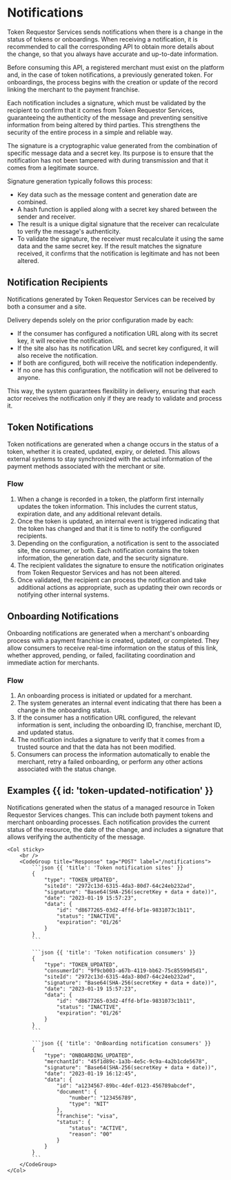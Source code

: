 # Notifications

Token Requestor Services sends notifications when there is a change in the status of tokens or onboardings.
When receiving a notification, it is recommended to call the corresponding API to obtain more details about the change,
so that you always have accurate and up-to-date information.

Before consuming this API, a registered merchant must exist on the platform and, in the case of token notifications, a
previously generated token. For onboardings, the process begins with the creation or update of the record linking the
merchant to the payment franchise.

Each notification includes a signature, which must be validated by the recipient to confirm that it comes from
Token Requestor Services, guaranteeing the authenticity of the message and preventing sensitive information from being
altered by third parties. This strengthens the security of the entire process in a simple and reliable way.

The signature is a cryptographic value generated from the combination of specific message data and a secret key. Its
purpose is to ensure that the notification has not been tampered with during transmission and that it comes from a
legitimate source.

Signature generation typically follows this process:
- Key data such as the message content and generation date are combined.
- A hash function is applied along with a secret key shared between the sender and receiver.
- The result is a unique digital signature that the receiver can recalculate to verify the message's authenticity.
- To validate the signature, the receiver must recalculate it using the same data and the same secret key.
If the result matches the signature received, it confirms that the notification is legitimate and has not been altered.

## Notification Recipients

Notifications generated by Token Requestor Services can be received by both a consumer and a site.

Delivery depends solely on the prior configuration made by each:
* If the consumer has configured a notification URL along with its secret key, it will receive the notification.
* If the site also has its notification URL and secret key configured, it will also receive the notification.
* If both are configured, both will receive the notification independently.
* If no one has this configuration, the notification will not be delivered to anyone.

This way, the system guarantees flexibility in delivery, ensuring that each actor receives the notification
only if they are ready to validate and process it.

## Token Notifications

Token notifications are generated when a change occurs in the status of a token, whether it is created, updated, expiry,
or deleted. This allows external systems to stay synchronized with the actual information of the payment methods
associated with the merchant or site.

### Flow

1. When a change is recorded in a token, the platform first internally updates the token information.
This includes the current status, expiration date, and any additional relevant details.
2. Once the token is updated, an internal event is triggered indicating that the token has changed and that it is time
to notify the configured recipients.
3. Depending on the configuration, a notification is sent to the associated site, the consumer, or both.
Each notification contains the token information, the generation date, and the security signature.
4. The recipient validates the signature to ensure the notification originates from Token Requestor Services and has
not been altered.
5. Once validated, the recipient can process the notification and take additional actions as appropriate, such as
updating their own records or notifying other internal systems.

## Onboarding Notifications

Onboarding notifications are generated when a merchant's onboarding process with a payment franchise is created,
updated, or completed. They allow consumers to receive real-time information on the status of this link,
whether approved, pending, or failed, facilitating coordination and immediate action for merchants.

### Flow

1. An onboarding process is initiated or updated for a merchant.
2. The system generates an internal event indicating that there has been a change in the onboarding status.
3. If the consumer has a notification URL configured, the relevant information is sent, including the onboarding ID,
franchise, merchant ID, and updated status.
4. The notification includes a signature to verify that it comes from a trusted source and that the data has not been
modified.
5. Consumers can process the information automatically to enable the merchant, retry a failed onboarding, or perform
any other actions associated with the status change.

## Examples {{ id: 'token-updated-notification' }}
Notifications generated when the status of a managed resource in Token Requestor Services changes. This can include
both payment tokens and merchant onboarding processes. Each notification provides the current status of the resource,
the date of the change, and includes a signature that allows verifying the authenticity of the message.


<Row>
    <Col>
        <ApiReader
            path="/notifications"
            method="POST"
            api={props.refs}
        />
    </Col>

    <Col sticky>
        <br />
        <CodeGroup title="Response" tag="POST" label="/notifications">
            ```json {{ 'title': 'Token notification sites' }}
            {
                "type": "TOKEN_UPDATED",
                "siteId": "2972c13d-6315-4da3-80d7-64c24eb232ad",
                "signature": "Base64(SHA-256(secretKey + data + date))",
                "date": "2023-01-19 15:57:23",
                "data": {
                    "id": "d8677265-03d2-4ffd-bf1e-9831073c1b11",
                    "status": "INACTIVE",
                    "expiration": "01/26"
                }
            }
            ```

            ```json {{ 'title': 'Token notification consumers' }}
            {
                "type": "TOKEN_UPDATED",
                "consumerId": "9f9cb003-a67b-4119-bb62-75c85599d5d1",
                "siteId": "2972c13d-6315-4da3-80d7-64c24eb232ad",
                "signature": "Base64(SHA-256(secretKey + data + date))",
                "date": "2023-01-19 15:57:23",
                "data": {
                    "id": "d8677265-03d2-4ffd-bf1e-9831073c1b11",
                    "status": "INACTIVE",
                    "expiration": "01/26"
                }
            }
            ```

            ```json {{ 'title': 'OnBoarding notification consumers' }}
            {
                "type": "ONBOARDING_UPDATED",
                "merchantId": "45f1d89c-1a3b-4e5c-9c9a-4a2b1cde5678",
                "signature": "Base64(SHA-256(secretKey + data + date))",
                "date": "2023-01-19 16:12:45",
                "data": {
                    "id": "a1234567-89bc-4def-0123-456789abcdef",
                    "document": {
                        "number": "123456789",
                        "type": "NIT"
                    },
                    "franchise": "visa",
                    "status": {
                        "status": "ACTIVE",
                        "reason": "00"
                    }
                }
            }
            ```
        </CodeGroup>
    </Col>
</Row>
